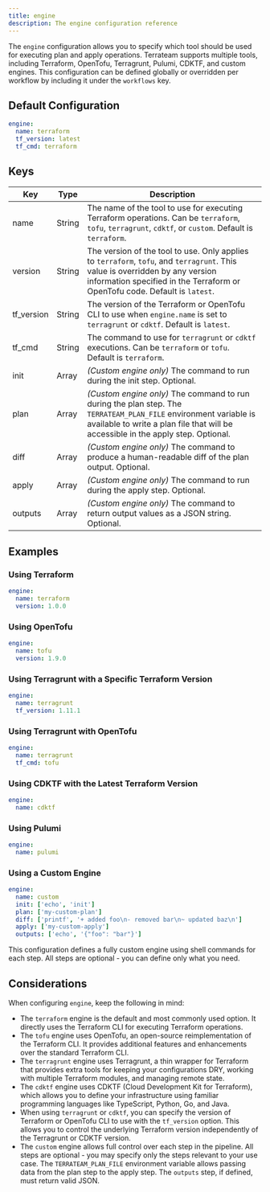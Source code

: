 ```yaml
---
title: engine
description: The engine configuration reference
---
```


The `engine` configuration allows you to specify which tool should be used for executing plan and apply operations. Terrateam supports multiple tools, including Terraform, OpenTofu, Terragrunt, Pulumi, CDKTF, and custom engines. This configuration can be defined globally or overridden per workflow by including it under the `workflows` key.

## Default Configuration
```yaml
engine:
  name: terraform
  tf_version: latest
  tf_cmd: terraform
```

## Keys
| Key | Type | Description |
|-----|------|-------------|
| name | String | The name of the tool to use for executing Terraform operations. Can be `terraform`, `tofu`, `terragrunt`, `cdktf`, or `custom`. Default is `terraform`. |
| version | String | The version of the tool to use. Only applies to `terraform`, `tofu`, and `terragrunt`. This value is overridden by any version information specified in the Terraform or OpenTofu code. Default is `latest`. |
| tf_version | String | The version of the Terraform or OpenTofu CLI to use when `engine.name` is set to `terragrunt` or `cdktf`. Default is `latest`. |
| tf_cmd | String | The command to use for `terragrunt` or `cdktf` executions. Can be `terraform` or `tofu`. Default is `terraform`. |
| init | Array | *(Custom engine only)* The command to run during the init step. Optional. |
| plan | Array | *(Custom engine only)* The command to run during the plan step. The `TERRATEAM_PLAN_FILE` environment variable is available to write a plan file that will be accessible in the apply step. Optional. |
| diff | Array | *(Custom engine only)* The command to produce a human-readable diff of the plan output. Optional. |
| apply | Array | *(Custom engine only)* The command to run during the apply step. Optional. |
| outputs | Array | *(Custom engine only)* The command to return output values as a JSON string. Optional. |

## Examples
### Using Terraform
```yaml
engine:
  name: terraform
  version: 1.0.0
```

### Using OpenTofu
```yaml
engine:
  name: tofu
  version: 1.9.0
```

### Using Terragrunt with a Specific Terraform Version
```yaml
engine:
  name: terragrunt
  tf_version: 1.11.1
```

### Using Terragrunt with OpenTofu
```yaml
engine:
  name: terragrunt
  tf_cmd: tofu
```

### Using CDKTF with the Latest Terraform Version
```yaml
engine:
  name: cdktf
```

### Using Pulumi
```yaml
engine:
  name: pulumi
```

### Using a Custom Engine
```yaml
engine:
  name: custom
  init: ['echo', 'init']
  plan: ['my-custom-plan']
  diff: ['printf', '+ added foo\n- removed bar\n~ updated baz\n']
  apply: ['my-custom-apply']
  outputs: ['echo', '{"foo": "bar"}']
```
This configuration defines a fully custom engine using shell commands for each step. All steps are optional - you can define only what you need.

## Considerations
When configuring `engine`, keep the following in mind:
- The `terraform` engine is the default and most commonly used option. It directly uses the Terraform CLI for executing Terraform operations.
- The `tofu` engine uses OpenTofu, an open-source reimplementation of the Terraform CLI. It provides additional features and enhancements over the standard Terraform CLI.
- The `terragrunt` engine uses Terragrunt, a thin wrapper for Terraform that provides extra tools for keeping your configurations DRY, working with multiple Terraform modules, and managing remote state.
- The `cdktf` engine uses CDKTF (Cloud Development Kit for Terraform), which allows you to define your infrastructure using familiar programming languages like TypeScript, Python, Go, and Java.
- When using `terragrunt` or `cdktf`, you can specify the version of Terraform or OpenTofu CLI to use with the `tf_version` option. This allows you to control the underlying Terraform version independently of the Terragrunt or CDKTF version.
- The `custom` engine allows full control over each step in the pipeline. All steps are optional - you may specify only the steps relevant to your use case. The `TERRATEAM_PLAN_FILE` environment variable allows passing data from the plan step to the apply step. The `outputs` step, if defined, must return valid JSON.
